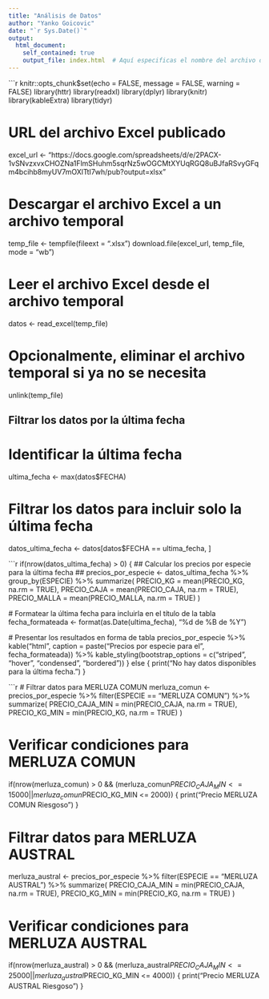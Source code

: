 ---
title: "Análisis de Datos"
author: "Yanko Goicovic"
date: "`r Sys.Date()`"
output:
  html_document:
    self_contained: true
    output_file: index.html  # Aquí especificas el nombre del archivo de salida
---

```{r setup, include=FALSE}
knitr::opts_chunk$set(echo = FALSE, message = FALSE, warning = FALSE)
library(httr)
library(readxl)
library(dplyr)
library(knitr)
library(kableExtra)
library(tidyr)

# URL del archivo Excel publicado
excel_url <- "https://docs.google.com/spreadsheets/d/e/2PACX-1vSNvzxvxCHOZNa1FlmSHuhm5sqrNz5wOGCMtXYUqRGQ8uBJfaRSvyGFqm4bcihb8myUV7mOXlTtI7wh/pub?output=xlsx"

# Descargar el archivo Excel a un archivo temporal
temp_file <- tempfile(fileext = ".xlsx")
download.file(excel_url, temp_file, mode = "wb")

# Leer el archivo Excel desde el archivo temporal
datos <- read_excel(temp_file)

# Opcionalmente, eliminar el archivo temporal si ya no se necesita
unlink(temp_file)

## Filtrar los datos por la última fecha ##
# Identificar la última fecha
ultima_fecha <- max(datos$FECHA)

# Filtrar los datos para incluir solo la última fecha
datos_ultima_fecha <- datos[datos$FECHA == ultima_fecha, ]




```{r results-table, results='asis', echo=FALSE}
if(nrow(datos_ultima_fecha) > 0) {
  ## Calcular los precios por especie para la última fecha ##
  precios_por_especie <- datos_ultima_fecha %>%
    group_by(ESPECIE) %>%
    summarize(
      PRECIO_KG = mean(PRECIO_KG, na.rm = TRUE),
      PRECIO_CAJA = mean(PRECIO_CAJA, na.rm = TRUE),
      PRECIO_MALLA = mean(PRECIO_MALLA, na.rm = TRUE)
    )
  
  # Formatear la última fecha para incluirla en el título de la tabla
  fecha_formateada <- format(as.Date(ultima_fecha), "%d de %B de %Y")
  
  # Presentar los resultados en forma de tabla
  precios_por_especie %>%
    kable("html", caption = paste("Precios por especie para el", fecha_formateada)) %>%
    kable_styling(bootstrap_options = c("striped", "hover", "condensed", "bordered"))
} else {
  print("No hay datos disponibles para la última fecha.")
}




```{r alertas, echo=FALSE}
# Filtrar datos para MERLUZA COMUN
merluza_comun <- precios_por_especie %>%
  filter(ESPECIE == "MERLUZA COMUN") %>%
  summarize(
    PRECIO_CAJA_MIN = min(PRECIO_CAJA, na.rm = TRUE),
    PRECIO_KG_MIN = min(PRECIO_KG, na.rm = TRUE)
  )

# Verificar condiciones para MERLUZA COMUN
if(nrow(merluza_comun) > 0 && (merluza_comun$PRECIO_CAJA_MIN <= 15000 || merluza_comun$PRECIO_KG_MIN <= 2000)) {
  print("Precio MERLUZA COMUN Riesgoso")
}

# Filtrar datos para MERLUZA AUSTRAL
merluza_austral <- precios_por_especie %>%
  filter(ESPECIE == "MERLUZA AUSTRAL") %>%
  summarize(
    PRECIO_CAJA_MIN = min(PRECIO_CAJA, na.rm = TRUE),
    PRECIO_KG_MIN = min(PRECIO_KG, na.rm = TRUE)
  )

# Verificar condiciones para MERLUZA AUSTRAL
if(nrow(merluza_austral) > 0 && (merluza_austral$PRECIO_CAJA_MIN <= 25000 || merluza_austral$PRECIO_KG_MIN <= 4000)) {
  print("Precio MERLUZA AUSTRAL Riesgoso")
}
